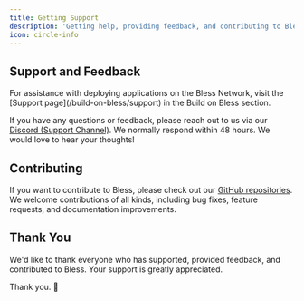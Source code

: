 ```yaml
---
title: Getting Support
description: 'Getting help, providing feedback, and contributing to Bless'
icon: circle-info
---
```


## Support and Feedback

<Note>
    For assistance with deploying applications on the Bless Network, visit the
    [Support page](/build-on-bless/support) in the Build on Bless section.
</Note>

If you have any questions or feedback, please reach out to us via our [Discord (Support Channel)](https://discord.com/invite/blessnetwork). We normally respond within 48 hours. We would love to hear your thoughts!

## Contributing

If you want to contribute to Bless, please check out our [GitHub repositories](https://github.com/blessnetwork). We welcome contributions of all kinds, including bug fixes, feature requests, and documentation improvements.

## Thank You

We'd like to thank everyone who has supported, provided feedback, and contributed to Bless. Your support is greatly appreciated.

Thank you. 🙏
